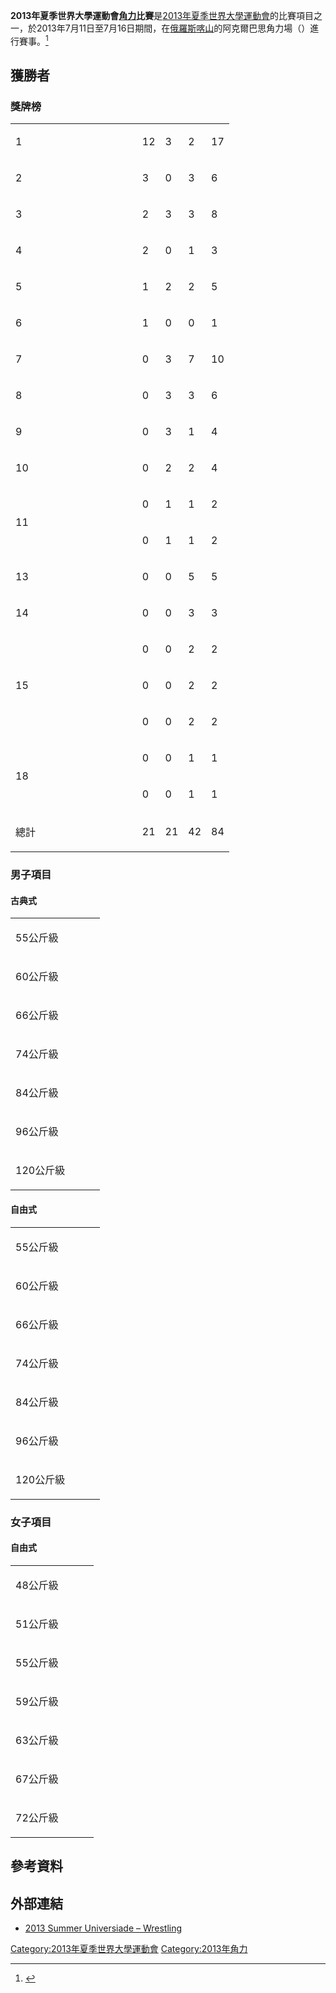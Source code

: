 {{noteTA
|1=zh-cn:摔跤; zh-tw:角力; zh-hk:摔角
}}
{{Infobox Universiade event
| event = 角力
| games = 2013 Summer
| image = [[File:Wrestling_pictogram.svg|100px]]
| venue = 阿克爾巴思角力場
| dates = {{Start date|2013|7|11}} – {{Start date|2013|7|16}}
| competitors = 
| nations = 
| teams = 
| governing_body = 
| win_value =
| gold = 
| goldNOC = 
| silver = 
| silverNOC = 
| bronze = 
| bronzeNOC = 
| prev = [[2005年夏季世界大學運動會角力比賽|2005]]
| next = 
}}
'''2013年夏季世界大學運動會[[角力|角力]]比賽'''是[[2013年夏季世界大學運動會|2013年夏季世界大學運動會]]的比賽項目之一，於2013年7月11日至7月16日期間，在[[俄羅斯|俄羅斯]][[喀山|喀山]]的阿克爾巴思角力場（{{lang-en|Ak Bars Wrestling Palace}}）進行賽事。<ref>{{cite web|url=http://kazan2013.ru:8080/uploads/technical_handbooks/en/Technical_Handbook_WR.pdf|title=2013 Summer Universiade – Wrestling – Technical handbook|publisher=kazan2013.ru|accessdate=2013-06-12|archive-date=2017-10-07|archive-url=https://web.archive.org/web/20171007173119/http://kazan2013.ru:8080/uploads/technical_handbooks/en/Technical_Handbook_WR.pdf}}</ref>

== 獲勝者 ==
=== 獎牌榜 ===
{| {{RankedMedalTable}}
|-
| 1 || width=150 align=left| {{flagIOC2|RUS|2013年夏季世界大學運動會}} || 12 || 3 || 2 || 17
|-
| 2 || align=left| {{flagIOC2|JPN|2013年夏季世界大學運動會}} || 3 || 0 || 3 || 6
|-
| 3 || align=left| {{flagIOC2|AZE|2013年夏季世界大學運動會}} || 2 || 3 || 3 || 8
|-
| 4 || align=left| {{flagIOC2|TUR|2013年夏季世界大學運動會}} || 2 || 0 || 1 || 3
|-
| 5 || align=left| {{flagIOC2|MGL|2013年夏季世界大學運動會}} || 1 || 2 || 2 || 5
|-
| 6 || align=left| {{flagIOC2|ROU|2013年夏季世界大學運動會}} || 1 || 0 || 0 || 1
|-
| 7 || align=left| {{flagIOC2|UKR|2013年夏季世界大學運動會}} || 0 || 3 || 7 || 10
|-
| 8 || align=left| {{flagIOC2|IRI|2013年夏季世界大學運動會}} || 0 || 3 || 3 || 6
|-
| 9 || align=left| {{flagIOC2|ARM|2013年夏季世界大學運動會}} || 0 || 3 || 1 || 4
|-
| 10 || align=left| {{flagIOC2|USA|2013年夏季世界大學運動會}} || 0 || 2 || 2 || 4
|-
| rowspan=2|11 || align=left| {{flagIOC2|KGZ|2013年夏季世界大學運動會}} || 0 || 1 || 1 || 2
|-
| align=left| {{flagIOC2|MDA|2013年夏季世界大學運動會}} || 0 || 1 || 1 || 2
|-
| 13 || align=left| {{flagIOC2|KAZ|2013年夏季世界大學運動會}} || 0 || 0 || 5 || 5
|-
| 14 || align=left| {{flagIOC2|BLR|2013年夏季世界大學運動會}} || 0 || 0 || 3 || 3
|-
| rowspan=3|15 || align=left| {{flagIOC2|CAN|2013年夏季世界大學運動會}} || 0 || 0 || 2 || 2
|-
| align=left| {{flagIOC2|GEO|2013年夏季世界大學運動會}} || 0 || 0 || 2 || 2
|-
| align=left| {{flagIOC2|HUN|2013年夏季世界大學運動會}} || 0 || 0 || 2 || 2
|-
| rowspan=2|18 || align=left| {{flagIOC2|PRK|2013年夏季世界大學運動會}} || 0 || 0 || 1 || 1
|-
| align=left| {{flagIOC2|SRB|2013年夏季世界大學運動會}} || 0 || 0 || 1 || 1
|- class="sortbottom"
!colspan=2| 總計 || 21 || 21 || 42 || 84
|}

=== 男子項目 ===
==== 古典式 ====
{| {{MedalistTable|type=項目|columns=1}}
|-
|rowspan=2|55公斤級<br>{{DetailsLink|2013年夏季世界大學運動會角力比賽 – 男子古典式55公斤級}}
|rowspan=2| {{flagIOC2athlete|[[Ivan_Tatarinov|Ivan Tatarinov]]|RUS|2013年夏季世界大學運動會}}
|rowspan=2| {{flagIOC2athlete|[[Victor_Ciobanu|Victor Ciobanu]]|MDA|2013年夏季世界大學運動會}}
| {{flagIOC2athlete|[[田野倉翔太|田野倉翔太]]|JPN|2013年夏季世界大學運動會}}
|-
| {{flagIOC2athlete|[[Eldaniz_Azizli|Eldaniz Azizli]]|AZE|2013年夏季世界大學運動會}}
|-
|rowspan=2|60公斤級<br>{{DetailsLink|2013年夏季世界大學運動會角力比賽 – 男子古典式60公斤級}}
|rowspan=2| {{flagIOC2athlete|[[Ivan_Kuylakov|Ivan Kuylakov]]|RUS|2013年夏季世界大學運動會}}
|rowspan=2| {{flagIOC2athlete|[[Kamran_Mammadov|Kamran Mammadov]]|AZE|2013年夏季世界大學運動會}}
| {{flagIOC2athlete|[[Almat_Kebispayev|Almat Kebispayev]]|KAZ|2013年夏季世界大學運動會}}
|-
| {{flagIOC2athlete|[[Tornike_Turkishvili|Tornike Turkishvili]]|GEO|2013年夏季世界大學運動會}}
|-
|rowspan=2|66公斤級<br>{{DetailsLink|2013年夏季世界大學運動會角力比賽 – 男子古典式66公斤級}}
|rowspan=2| {{flagIOC2athlete|[[拉苏尔·丘纳耶夫|拉苏尔·丘纳耶夫]]|AZE|2013年夏季世界大學運動會}}
|rowspan=2| {{flagIOC2athlete|[[伊斯蘭-貝卡·阿爾比耶夫|伊斯蘭-貝卡·阿爾比耶夫]]|RUS|2013年夏季世界大學運動會}}
| {{flagIOC2athlete|[[Askhat_Zhanbirov|Askhat Zhanbirov]]|KAZ|2013年夏季世界大學運動會}}
|-
| {{flagIOC2athlete|[[Muhammet_Kocatinaz|Muhammet Kocatinaz]]|TUR|2013年夏季世界大學運動會}}
|-
|rowspan=2|74公斤級<br>{{DetailsLink|2013年夏季世界大學運動會角力比賽 – 男子古典式74公斤級}}
|rowspan=2| {{flagIOC2athlete|[[Roman_Vlasov|Roman Vlasov]]|RUS|2013年夏季世界大學運動會}}
|rowspan=2| {{flagIOC2athlete|[[Hadi_Alizadeh_Pournia|Hadi Alizadeh Pournia]]|IRI|2013年夏季世界大學運動會}}
| {{flagIOC2athlete|[[阿爾森·尤爾法拉克揚|阿爾森·尤爾法拉克揚]]|ARM|2013年夏季世界大學運動會}}
|-
| {{flagIOC2athlete|[[Dmytro_Pyshkow|Dmytro Pyshkow]]|UKR|2013年夏季世界大學運動會}}
|-
|rowspan=2|84公斤級<br>{{DetailsLink|2013年夏季世界大學運動會角力比賽 – 男子古典式84公斤級}}
|rowspan=2| {{flagIOC2athlete|[[Alan_Khugayev|Alan Khugayev]]|RUS|2013年夏季世界大學運動會}}
|rowspan=2| {{flagIOC2athlete|[[Maksim_Manukyan|Maksim Manukyan]]|ARM|2013年夏季世界大學運動會}}
| {{flagIOC2athlete|[[Javid_Hamzatau|Javid Hamzatau]]|BLR|2013年夏季世界大學運動會}}
|-
| {{flagIOC2athlete|[[Zhan_Beleniuk|Zhan Beleniuk]]|UKR|2013年夏季世界大學運動會}}
|-
|rowspan=2|96公斤級<br>{{DetailsLink|2013年夏季世界大學運動會角力比賽 – 男子古典式96公斤級}}
|rowspan=2| {{flagIOC2athlete|[[Nikita_Melnikov|Nikita Melnikov]]|RUS|2013年夏季世界大學運動會}}
|rowspan=2| {{flagIOC2athlete|[[阿圖爾·阿列克薩尼揚|阿圖爾·阿列克薩尼揚]]|ARM|2013年夏季世界大學運動會}}
| {{flagIOC2athlete|[[Mikheil_Kajaia|Mikheil Kajaia]]|GEO|2013年夏季世界大學運動會}}
|-
| {{flagIOC2athlete|[[Mahdi_Aliyarifeizabadi|Mahdi Aliyarifeizabadi]]|IRI|2013年夏季世界大學運動會}}
|-
|rowspan=2|120公斤級<br>{{DetailsLink|2013年夏季世界大學運動會角力比賽 – 男子古典式120公斤級}}
|rowspan=2| {{flagIOC2athlete|[[Rıza_Kayaalp|Rıza Kayaalp]]|TUR|2013年夏季世界大學運動會}}
|rowspan=2| {{flagIOC2athlete|[[Amir_Aliakbari|Amir Aliakbari]]|IRI|2013年夏季世界大學運動會}}
| {{flagIOC2athlete|[[Balint_Lam|Balint Lam]]|HUN|2013年夏季世界大學運動會}}
|-
| {{flagIOC2athlete|[[Nurmakhan_Tinaliyev|Nurmakhan Tinaliyev]]|KAZ|2013年夏季世界大學運動會}}
|}

==== 自由式 ====
{| {{MedalistTable|type=項目|columns=1}}
|-
|rowspan=2|55公斤級<br>{{DetailsLink|2013年夏季世界大學運動會角力比賽 – 男子自由式55公斤級}}
|rowspan=2| {{flagIOC2athlete|[[Nariman_Israpilov|Nariman Israpilov]]|RUS|2013年夏季世界大學運動會}}
|rowspan=2| {{flagIOC2athlete|[[Samat_Nadyrbek_Uulu|Samat Nadyrbek Uulu]]|KGZ|2013年夏季世界大學運動會}}
| {{flagIOC2athlete|[[森下史崇|森下史崇]]|JPN|2013年夏季世界大學運動會}}
|-
| {{flagIOC2athlete|[[Berdakh_Primbayev|Berdakh Primbayev]]|KAZ|2013年夏季世界大學運動會}}
|-
|rowspan=2|60公斤級<br>{{DetailsLink|2013年夏季世界大學運動會角力比賽 – 男子自由式60公斤級}}
|rowspan=2| {{flagIOC2athlete|[[Bekkhan_Goygereev|Bekkhan Goygereev]]|RUS|2013年夏季世界大學運動會}}
|rowspan=2| {{flagIOC2athlete|[[Behnam_Ehsanpour|Behnam Ehsanpour]]|IRI|2013年夏季世界大學運動會}}
| {{flagIOC2athlete|[[Vasyl_Shuptar|Vasyl Shuptar]]|UKR|2013年夏季世界大學運動會}}
|-
| {{flagIOC2athlete|[[哈吉·阿利耶夫|哈吉·阿利耶夫]]|AZE|2013年夏季世界大學運動會}}
|-
|rowspan=2|66公斤級<br>{{DetailsLink|2013年夏季世界大學運動會角力比賽 – 男子自由式66公斤級}}
|rowspan=2| {{flagIOC2athlete|[[Magomed_Kurbanaliev|Magomed Kurbanaliev]]|RUS|2013年夏季世界大學運動會}}
|rowspan=2| {{flagIOC2athlete|[[迪維德·薩法瑞恩|迪維德·薩法瑞恩]]|ARM|2013年夏季世界大學運動會}}
| {{flagIOC2athlete|[[Mandakhnaran_Ganzorig|Mandakhnaran Ganzorig]]|MGL|2013年夏季世界大學運動會}}
|-
| {{flagIOC2athlete|[[Semen_Radulov|Semen Radulov]]|UKR|2013年夏季世界大學運動會}}
|-
|rowspan=2|74公斤級<br>{{DetailsLink|2013年夏季世界大學運動會角力比賽 – 男子自由式74公斤級}}
|rowspan=2| {{flagIOC2athlete|[[Denis_Tsargush|Denis Tsargush]]|RUS|2013年夏季世界大學運動會}}
|rowspan=2| {{flagIOC2athlete|[[贾布赖尔·哈萨诺夫|贾布赖尔·哈萨诺夫]]|AZE|2013年夏季世界大學運動會}}
| {{flagIOC2athlete|[[David_Taylor_III|David Taylor III]]|USA|2013年夏季世界大學運動會}}
|-
| {{flagIOC2athlete|[[Efendiev_Zaur|Efendiev Zaur]]|SRB|2013年夏季世界大學運動會}}
|-
|rowspan=2|84公斤級<br>{{DetailsLink|2013年夏季世界大學運動會角力比賽 – 男子自由式84公斤級}}
|rowspan=2| {{flagIOC2athlete|[[格奥尔基策·斯特凡|格奥尔基策·斯特凡]]|ROU|2013年夏季世界大學運動會}}
|rowspan=2| {{flagIOC2athlete|[[Shami_Kudiyamagomedov|Shami Kudiyamagomedov]]|RUS|2013年夏季世界大學運動會}}
| {{flagIOC2athlete|[[Piotr_Ianulov|Piotr Ianulov]]|MDA|2013年夏季世界大學運動會}}
|-
| {{flagIOC2athlete|[[Mohammad_Hossein|Mohammad Hossein]]|IRI|2013年夏季世界大學運動會}}
|-
|rowspan=2|96公斤級<br>{{DetailsLink|2013年夏季世界大學運動會角力比賽 – 男子自由式96公斤級}}
|rowspan=2| {{flagIOC2athlete|[[Abdusalam_Gadisov|Abdusalam Gadisov]]|RUS|2013年夏季世界大學運動會}}
|rowspan=2| {{flagIOC2athlete|[[Pavlo_Oliinyk|Pavlo Oliinyk]]|UKR|2013年夏季世界大學運動會}}
| {{flagIOC2athlete|[[Khuderbulga_Dorjkhand|Khuderbulga Dorjkhand]]|MGL|2013年夏季世界大學運動會}}
|-
| {{flagIOC2athlete|[[Alikhan_Jumayev|Alikhan Jumayev]]|KAZ|2013年夏季世界大學運動會}}
|-
|rowspan=2|120公斤級<br>{{DetailsLink|2013年夏季世界大學運動會角力比賽 – 男子自由式120公斤級}}
|rowspan=2| {{flagIOC2athlete|[[Taha_Akgül|Taha Akgül]]|TUR|2013年夏季世界大學運動會}}
|rowspan=2| {{flagIOC2athlete|[[Oleksandr_Khotsianivskyi|Oleksandr Khotsianivskyi]]|UKR|2013年夏季世界大學運動會}}
| {{flagIOC2athlete|[[Parviz_Hadi|Parviz Hadi]]|IRI|2013年夏季世界大學運動會}}
|-
| {{flagIOC2athlete|[[Tyrel_Fortune|Tyrel Fortune]]|USA|2013年夏季世界大學運動會}}
|}

=== 女子項目 ===
==== 自由式 ====
{| {{MedalistTable|type=項目|columns=1}}
|-
|rowspan=2|48公斤級<br>{{DetailsLink|2013年夏季世界大學運動會角力比賽 – 女子自由式48公斤級}}
|rowspan=2| {{flagIOC2athlete|[[登坂繪莉|登坂繪莉]]|JPN|2013年夏季世界大學運動會}}
|rowspan=2| {{flagIOC2athlete|[[Patimat_Bagomedova|Patimat Bagomedova]]|AZE|2013年夏季世界大學運動會}}
| {{flagIOC2athlete|[[Valeriya_Chepsarakova|Valeriya Chepsarakova]]|RUS|2013年夏季世界大學運動會}}
|-
| {{flagIOC2athlete|[[Mariya_Livach|Mariya Livach]]|UKR|2013年夏季世界大學運動會}}
|-
|rowspan=2|51公斤級<br>{{DetailsLink|2013年夏季世界大學運動會角力比賽 – 女子自由式51公斤級}}
|rowspan=2| {{flagIOC2athlete|[[菅原ひかり|菅原ひかり]]|JPN|2013年夏季世界大學運動會}}
|rowspan=2| {{flagIOC2athlete|[[Sumiya_Erdenechimeg|Sumiya Erdenechimeg]]|MGL|2013年夏季世界大學運動會}}
| {{flagIOC2athlete|[[Yuliya_Blahinya|Yuliya Blahinya]]|UKR|2013年夏季世界大學運動會}}
|-
| {{flagIOC2athlete|[[Ekaterina_Krasnova|Ekaterina Krasnova]]|RUS|2013年夏季世界大學運動會}}
|-
|rowspan=2|55公斤級<br>{{DetailsLink|2013年夏季世界大學運動會角力比賽 – 女子自由式55公斤級}}
|rowspan=2| {{flagIOC2athlete|[[Valeriia_Koblova|Valeriia Koblova]]|RUS|2013年夏季世界大學運動會}}
|rowspan=2| {{flagIOC2athlete|[[Iryna_Husyak|Iryna Husyak]]|UKR|2013年夏季世界大學運動會}}
| {{flagIOC2athlete|[[村田夏南子|村田夏南子]]|JPN|2013年夏季世界大學運動會}}
|-
| {{flagIOC2athlete|[[Hwang_Sun-Byol|Hwang Sun-Byol]]|PRK|2013年夏季世界大學運動會}}
|-
|rowspan=2|59公斤級<br>{{DetailsLink|2013年夏季世界大學運動會角力比賽 – 女子自由式59公斤級}}
|rowspan=2| {{flagIOC2athlete|[[Yuliya_Ratkevich|Yuliya Ratkevich]]|AZE|2013年夏季世界大學運動會}}
|rowspan=2| {{flagIOC2athlete|[[Allison_Ragan|Allison Ragan]]|USA|2013年夏季世界大學運動會}}
| {{flagIOC2athlete|[[Aisuluu_Tynybekova|Aisuluu Tynybekova]]|KGZ|2013年夏季世界大學運動會}}
|-
| {{flagIOC2athlete|[[Emese_Barka|Emese Barka]]|HUN|2013年夏季世界大學運動會}}
|-
|rowspan=2|63公斤級<br>{{DetailsLink|2013年夏季世界大學運動會角力比賽 – 女子自由式63公斤級}}
|rowspan=2| {{flagIOC2athlete|[[Soronzonboldyn_Battsetseg|Soronzonboldyn Battsetseg]]|MGL|2013年夏季世界大學運動會}}
|rowspan=2| {{flagIOC2athlete|[[Mariia_Liulkova|Mariia Liulkova]]|RUS|2013年夏季世界大學運動會}}
| {{flagIOC2athlete|[[Irina_Netreba|Irina Netreba]]|AZE|2013年夏季世界大學運動會}}
|-
| {{flagIOC2athlete|[[Maryia_Mamashuk|Maryia Mamashuk]]|BLR|2013年夏季世界大學運動會}}
|-
|rowspan=2|67公斤級<br>{{DetailsLink|2013年夏季世界大學運動會角力比賽 – 女子自由式67公斤級}}
|rowspan=2| {{flagIOC2athlete|[[土性沙羅|土性沙羅]]|JPN|2013年夏季世界大學運動會}}
|rowspan=2| {{flagIOC2athlete|[[Ochirbatyn_Nasanburmaa|Ochirbatyn Nasanburmaa]]|MGL|2013年夏季世界大學運動會}}
| {{flagIOC2athlete|[[Stacie_Anaka|Stacie Anaka]]|CAN|2013年夏季世界大學運動會}}
|-
| {{flagIOC2athlete|[[Alina_Stadnik|Alina Stadnik]]|UKR|2013年夏季世界大學運動會}}
|-
|rowspan=2|72公斤級<br>{{DetailsLink|2013年夏季世界大學運動會角力比賽 – 女子自由式72公斤級}}
|rowspan=2| {{flagIOC2athlete|[[Ekaterina_Bukina|Ekaterina Bukina]]|RUS|2013年夏季世界大學運動會}}
|rowspan=2| {{flagIOC2athlete|[[Brittney_Roberts|Brittney Roberts]]|USA|2013年夏季世界大學運動會}}
| {{flagIOC2athlete|[[Erica_Wiebe|Erica Wiebe]]|CAN|2013年夏季世界大學運動會}}
|-
| {{flagIOC2athlete|[[Galina_Levchenko|Galina Levchenko]]|BLR|2013年夏季世界大學運動會}}
|}

== 參考資料 ==
{{reflist}}

== 外部連結 ==
* [https://web.archive.org/web/20130624050439/http://kazan2013.ru/en/sports/10005 2013 Summer Universiade – Wrestling] {{en icon}}

{{2013年夏季世界大學運動會比賽項目}}
{{夏季世界大學運動會角力比賽}}
[[Category:2013年夏季世界大學運動會|Category:2013年夏季世界大學運動會]]
[[Category:2013年角力|Category:2013年角力]]